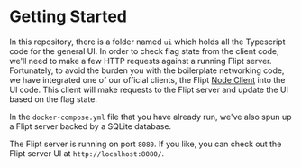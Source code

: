 # Getting Started

In this repository, there is a folder named `ui` which holds all the Typescript code for the general UI. In order to check flag state from the client code, we'll need to make a few HTTP requests against a running Flipt server. Fortunately, to avoid the burden you with the boilerplate networking code, we have integrated one of our official clients, the Flipt [Node Client](https://github.com/flipt-io/flipt-node) into the UI code. This client will make requests to the Flipt server and update the UI based on the flag state.

In the `docker-compose.yml` file that you have already run, we've also spun up a Flipt server backed by a SQLite database.

The Flipt server is running on port `8080`. If you like, you can check out the Flipt server UI at `http://localhost:8080/`.
